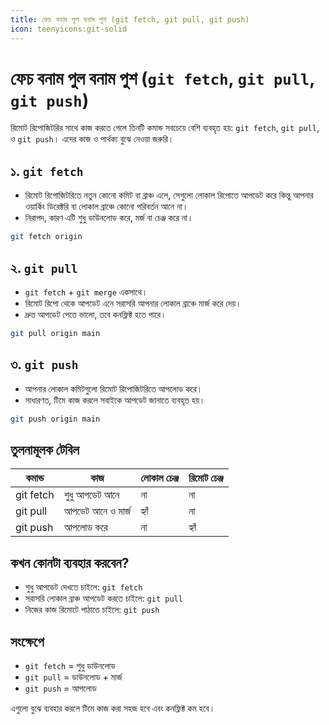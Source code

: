 ```yaml
---
title: ফেচ বনাম পুল বনাম পুশ (git fetch, git pull, git push)
icon: teenyicons:git-solid
---
```


# ফেচ বনাম পুল বনাম পুশ (`git fetch`, `git pull`, `git push`)

রিমোট রিপোজিটরির সাথে কাজ করতে গেলে তিনটি কমান্ড সবচেয়ে বেশি ব্যবহৃত হয়: `git fetch`, `git pull`, ও `git push`। এদের কাজ ও পার্থক্য বুঝে নেওয়া জরুরি।

## ১. `git fetch`

- রিমোট রিপোজিটরিতে নতুন কোনো কমিট বা ব্রাঞ্চ এলে, সেগুলো লোকাল রিপোতে আপডেট করে কিন্তু আপনার ওয়ার্কিং ডিরেক্টরি বা লোকাল ব্রাঞ্চে কোনো পরিবর্তন আনে না।
- নিরাপদ, কারণ এটি শুধু ডাউনলোড করে, মর্জ বা চেঞ্জ করে না।

```sh
git fetch origin
```

## ২. `git pull`

- `git fetch` + `git merge` একসাথে।
- রিমোট রিপো থেকে আপডেট এনে সরাসরি আপনার লোকাল ব্রাঞ্চে মার্জ করে দেয়।
- দ্রুত আপডেট পেতে ভালো, তবে কনফ্লিক্ট হতে পারে।

```sh
git pull origin main
```

## ৩. `git push`

- আপনার লোকাল কমিটগুলো রিমোট রিপোজিটরিতে আপলোড করে।
- সাধারণত, টিমে কাজ করলে সবাইকে আপডেট জানাতে ব্যবহৃত হয়।

```sh
git push origin main
```

## তুলনামূলক টেবিল

| কমান্ড        | কাজ                | লোকাল চেঞ্জ | রিমোট চেঞ্জ |
|---------------|--------------------|-------------|-------------|
| git fetch     | শুধু আপডেট আনে    | না          | না          |
| git pull      | আপডেট আনে ও মার্জ | হ্যাঁ        | না          |
| git push      | আপলোড করে        | না          | হ্যাঁ        |

## কখন কোনটা ব্যবহার করবেন?
- শুধু আপডেট দেখতে চাইলে: `git fetch`
- সরাসরি লোকাল ব্রাঞ্চ আপডেট করতে চাইলে: `git pull`
- নিজের কাজ রিমোটে পাঠাতে চাইলে: `git push`

## সংক্ষেপে
- `git fetch` = শুধু ডাউনলোড
- `git pull` = ডাউনলোড + মার্জ
- `git push` = আপলোড

এগুলো বুঝে ব্যবহার করলে টিমে কাজ করা সহজ হবে এবং কনফ্লিক্ট কম হবে।
